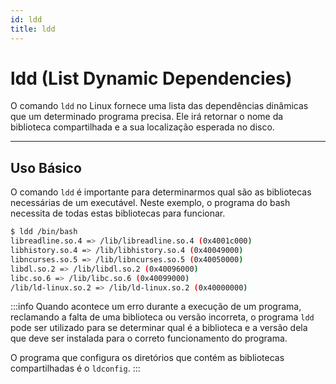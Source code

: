 ```yaml
---
id: ldd
title: ldd
---
```


# ldd (List Dynamic Dependencies)

O comando `ldd` no Linux fornece uma lista das dependências dinâmicas que um
determinado programa precisa. Ele irá retornar o nome da biblioteca
compartilhada e a sua localização esperada no disco.

---

## Uso Básico

O comando `ldd` é importante para determinarmos qual são as bibliotecas
necessárias de um executável.
Neste exemplo, o programa do bash necessita de todas estas bibliotecas para
funcionar.

```bash
$ ldd /bin/bash
libreadline.so.4 => /lib/libreadline.so.4 (0x4001c000)
libhistory.so.4 => /lib/libhistory.so.4 (0x40049000)
libncurses.so.5 => /lib/libncurses.so.5 (0x40050000)
libdl.so.2 => /lib/libdl.so.2 (0x40096000)
libc.so.6 => /lib/libc.so.6 (0x40099000)
/lib/ld-linux.so.2 => /lib/ld-linux.so.2 (0x40000000)
```

:::info
Quando acontece um erro durante a execução de um programa, reclamando a falta de
uma biblioteca ou versão incorreta, o programa `ldd` pode ser utilizado para se
determinar qual é a biblioteca e a versão dela que deve ser instalada para o
correto funcionamento do programa.

O programa que configura os diretórios que contém as bibliotecas compartilhadas
é o `ldconfig`.
:::
